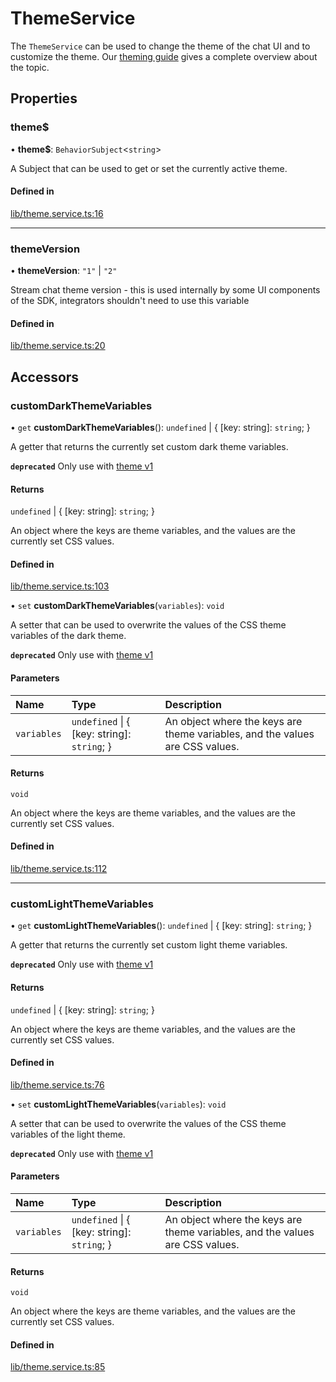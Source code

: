 # ThemeService

The `ThemeService` can be used to change the theme of the chat UI and to customize the theme. Our [theming guide](../theming/introduction.mdx) gives a complete overview about the topic.

## Properties

### theme$

• **theme$**: `BehaviorSubject`<`string`\>

A Subject that can be used to get or set the currently active theme.

#### Defined in

[lib/theme.service.ts:16](https://github.com/GetStream/stream-chat-angular/blob/58b009e/projects/stream-chat-angular/src/lib/theme.service.ts#L16)

___

### themeVersion

• **themeVersion**: ``"1"`` \| ``"2"``

Stream chat theme version - this is used internally by some UI components of the SDK, integrators shouldn't need to use this variable

#### Defined in

[lib/theme.service.ts:20](https://github.com/GetStream/stream-chat-angular/blob/58b009e/projects/stream-chat-angular/src/lib/theme.service.ts#L20)

## Accessors

### customDarkThemeVariables

• `get` **customDarkThemeVariables**(): `undefined` \| { [key: string]: `string`;  }

A getter that returns the currently set custom dark theme variables.

**`deprecated`** Only use with [theme v1](../concepts/theming-and-css.mdx)

#### Returns

`undefined` \| { [key: string]: `string`;  }

An object where the keys are theme variables, and the values are the currently set CSS values.

#### Defined in

[lib/theme.service.ts:103](https://github.com/GetStream/stream-chat-angular/blob/58b009e/projects/stream-chat-angular/src/lib/theme.service.ts#L103)

• `set` **customDarkThemeVariables**(`variables`): `void`

A setter that can be used to overwrite the values of the CSS theme variables of the dark theme.

**`deprecated`** Only use with [theme v1](../concepts/theming-and-css.mdx)

#### Parameters

| Name | Type | Description |
| :------ | :------ | :------ |
| `variables` | `undefined` \| { [key: string]: `string`;  } | An object where the keys are theme variables, and the values are CSS values. |

#### Returns

`void`

An object where the keys are theme variables, and the values are the currently set CSS values.

#### Defined in

[lib/theme.service.ts:112](https://github.com/GetStream/stream-chat-angular/blob/58b009e/projects/stream-chat-angular/src/lib/theme.service.ts#L112)

___

### customLightThemeVariables

• `get` **customLightThemeVariables**(): `undefined` \| { [key: string]: `string`;  }

A getter that returns the currently set custom light theme variables.

**`deprecated`** Only use with [theme v1](../concepts/theming-and-css.mdx)

#### Returns

`undefined` \| { [key: string]: `string`;  }

An object where the keys are theme variables, and the values are the currently set CSS values.

#### Defined in

[lib/theme.service.ts:76](https://github.com/GetStream/stream-chat-angular/blob/58b009e/projects/stream-chat-angular/src/lib/theme.service.ts#L76)

• `set` **customLightThemeVariables**(`variables`): `void`

A setter that can be used to overwrite the values of the CSS theme variables of the light theme.

**`deprecated`** Only use with [theme v1](../concepts/theming-and-css.mdx)

#### Parameters

| Name | Type | Description |
| :------ | :------ | :------ |
| `variables` | `undefined` \| { [key: string]: `string`;  } | An object where the keys are theme variables, and the values are CSS values. |

#### Returns

`void`

An object where the keys are theme variables, and the values are the currently set CSS values.

#### Defined in

[lib/theme.service.ts:85](https://github.com/GetStream/stream-chat-angular/blob/58b009e/projects/stream-chat-angular/src/lib/theme.service.ts#L85)
